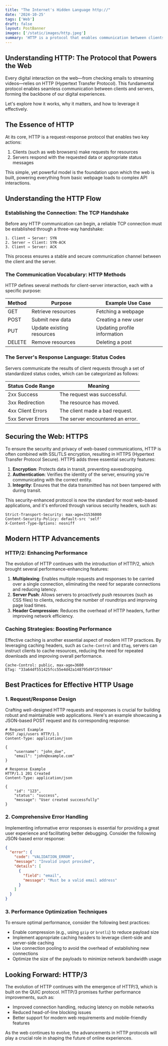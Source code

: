 ```yaml
---
title: "The Internet's Hidden Language http://"
date: '2024-10-25'
tags: ['Web']
draft: false
layout: PostBanner
images: ['/static/images/http.jpeg']
summary: 'HTTP is a protocol that enables communication between clients and servers on the web through a request-response model.'
---
```


## Understanding HTTP: The Protocol that Powers the Web

Every digital interaction on the web—from checking emails to streaming videos—relies on HTTP (Hypertext Transfer Protocol). This fundamental protocol enables seamless communication between clients and servers, forming the backbone of our digital experiences.

Let's explore how it works, why it matters, and how to leverage it effectively.

## The Essence of HTTP

At its core, HTTP is a request-response protocol that enables two key actions:

1. Clients (such as web browsers) make requests for resources
2. Servers respond with the requested data or appropriate status messages

This simple, yet powerful model is the foundation upon which the web is built, powering everything from basic webpage loads to complex API interactions.

## Understanding the HTTP Flow

### Establishing the Connection: The TCP Handshake

Before any HTTP communication can begin, a reliable TCP connection must be established through a three-way handshake:

```
1. Client → Server: SYN
2. Server → Client: SYN-ACK
3. Client → Server: ACK
```

This process ensures a stable and secure communication channel between the client and the server.

### The Communication Vocabulary: HTTP Methods

HTTP defines several methods for client-server interaction, each with a specific purpose:

| Method | Purpose                   | Example Use Case             |
| ------ | ------------------------- | ---------------------------- |
| GET    | Retrieve resources        | Fetching a webpage           |
| POST   | Submit new data           | Creating a new user          |
| PUT    | Update existing resources | Updating profile information |
| DELETE | Remove resources          | Deleting a post              |

### The Server's Response Language: Status Codes

Servers communicate the results of client requests through a set of standardized status codes, which can be categorized as follows:

| Status Code Range | Meaning                          |
| ----------------- | -------------------------------- |
| 2xx Success       | The request was successful.      |
| 3xx Redirection   | The resource has moved.          |
| 4xx Client Errors | The client made a bad request.   |
| 5xx Server Errors | The server encountered an error. |

## Securing the Web: HTTPS

To ensure the security and privacy of web-based communications, HTTP is often combined with SSL/TLS encryption, resulting in HTTPS (Hypertext Transfer Protocol Secure). HTTPS adds three essential security features:

1. **Encryption**: Protects data in transit, preventing eavesdropping.
2. **Authentication**: Verifies the identity of the server, ensuring you're communicating with the correct entity.
3. **Integrity**: Ensures that the data transmitted has not been tampered with during transit.

This security-enhanced protocol is now the standard for most web-based applications, and it's enforced through various security headers, such as:

```http
Strict-Transport-Security: max-age=31536000
Content-Security-Policy: default-src 'self'
X-Content-Type-Options: nosniff
```

## Modern HTTP Advancements

### HTTP/2: Enhancing Performance

The evolution of HTTP continues with the introduction of HTTP/2, which brought several performance-enhancing features:

1. **Multiplexing**: Enables multiple requests and responses to be carried over a single connection, eliminating the need for separate connections and reducing latency.
2. **Server Push**: Allows servers to proactively push resources (such as CSS files) to clients, reducing the number of roundtrips and improving page load times.
3. **Header Compression**: Reduces the overhead of HTTP headers, further improving network efficiency.

### Caching Strategies: Boosting Performance

Effective caching is another essential aspect of modern HTTP practices. By leveraging caching headers, such as `Cache-Control` and `ETag`, servers can instruct clients to cache resources, reducing the need for repeated downloads and improving overall performance.

```http
Cache-Control: public, max-age=3600
ETag: "33a64df551425fcc55e4d42a148795d9f25f89d4"
```

## Best Practices for Effective HTTP Usage

### 1. Request/Response Design

Crafting well-designed HTTP requests and responses is crucial for building robust and maintainable web applications. Here's an example showcasing a JSON-based POST request and its corresponding response:

```http
# Request Example
POST /api/users HTTP/1.1
Content-Type: application/json

{
    "username": "john_doe",
    "email": "john@example.com"
}

# Response Example
HTTP/1.1 201 Created
Content-Type: application/json

{
    "id": "123",
    "status": "success",
    "message": "User created successfully"
}
```

### 2. Comprehensive Error Handling

Implementing informative error responses is essential for providing a great user experience and facilitating better debugging. Consider the following JSON-based error response:

```json
{
  "error": {
    "code": "VALIDATION_ERROR",
    "message": "Invalid input provided",
    "details": [
      {
        "field": "email",
        "message": "Must be a valid email address"
      }
    ]
  }
}
```

### 3. Performance Optimization Techniques

To ensure optimal performance, consider the following best practices:

- Enable compression (e.g., using `gzip` or `brotli`) to reduce payload size
- Implement appropriate caching headers to leverage client-side and server-side caching
- Use connection pooling to avoid the overhead of establishing new connections
- Optimize the size of the payloads to minimize network bandwidth usage

## Looking Forward: HTTP/3

The evolution of HTTP continues with the emergence of HTTP/3, which is built on the QUIC protocol. HTTP/3 promises further performance improvements, such as:

- Improved connection handling, reducing latency on mobile networks
- Reduced head-of-line blocking issues
- Better support for modern web requirements and mobile-friendly features

As the web continues to evolve, the advancements in HTTP protocols will play a crucial role in shaping the future of online experiences.
